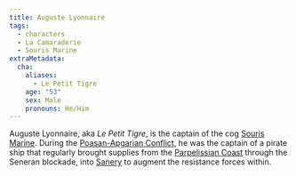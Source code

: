 ```yaml
---
title: Auguste Lyonnaire
tags:
  - characters
  - La Camaraderie
  - Souris Marine
extraMetadata:
  cha:
    aliases:
      - Le Petit Tigre
    age: "53"
    sex: Male
    pronouns: He/Him
---
```


Auguste Lyonnaire, aka _Le Petit Tigre_, is the captain of the cog
[Souris Marine](@/vehicles/souris-marine). During the
[Poasan-Apgarian Conflict](@/events/poasan-apgarian-conflict), he was the
captain of a pirate ship that regularly brought supplies from the
[Parpelissian Coast](../locations/parpelisse.mdx) through the Seneran blockade,
into [Sanery](../locations/sanery.mdx) to augment the resistance forces within.
